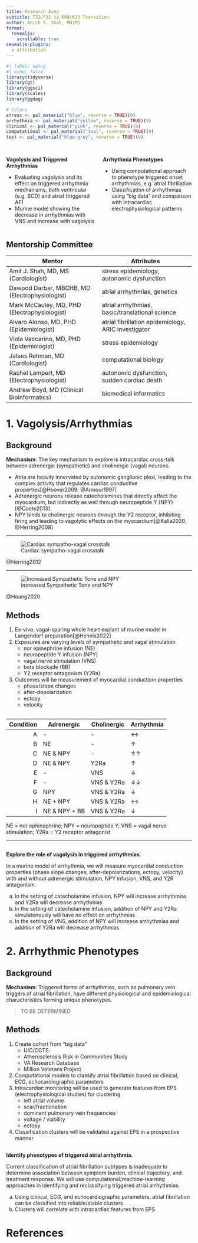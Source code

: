 ```yaml
---
title: Research Aims
subtitle: T32/F32 to K08/K23 Transition 
author: Anish S. Shah, MD|MS
format: 
  revealjs:
    scrollable: true
revealjs-plugins:
  - attribution
---
```


```r
#| label: setup
#| echo: false
library(tidyverse)
library(gt)
library(ggsci)
library(scales)
library(ggdag)

# Colors
stress <- pal_material("blue", reverse = TRUE)(9)
arrhythmia <- pal_material("yellow", reverse = TRUE)(9)
clinical <- pal_material("pink", reverse = TRUE)(9)
computational <- pal_material("teal", reverse = TRUE)(9)
text <- pal_material("blue-grey", reverse = TRUE)(9)
```

## {.smaller}

:::: {.columns}
::: {.column width="50%"}
__Vagolysis and Triggered Arrhythmias__

- Evaluating vagolysis and its effect on triggered arrhythmia mechanisms, both ventricular (e.g. SCD) and atrial (triggered AF)
- Murine model showing the [decrease in arrhythmias]{.blue} with VNS and [increase with vagolysis]{.red}
:::
::: {.column width="50%"}
__Arrhythmia Phenotypes__

- Using computational approach to phenotype triggered onset arrhythmias, e.g. atrial fibrillation
- [Classification of arrhythmias]{.green} using "big data" and comparison with intracardiac [electrophysiological patterns]{.orange}
:::
::::

## Mentorship Committee {.smaller}

| Mentor | Attributes |
| --- | --- | 
| Amit J. Shah, MD, MS (Cardiologist) | stress epidemiology, autonomic dysfunction |
| Dawood Darbar, MBCHB, MD (Electrophysiologist) | atrial arrhythmias, genetics |
| Mark McCauley, MD, PHD (Electrophysiologist) | atrial arrhythmias, basic/translational science |
| Alvaro Alonso, MD, PHD (Epidemiologist) | atrial fibrillation epidemiology, ARIC investigator | 
| Viola Vaccarino, MD, PHD (Epidemiologist) | stress epidemiology |
| Jalees Rehman, MD (Cardiologist) | computational biology | 
| Rachel Lampert, MD (Electrophysiologist) | autonomic dysfunction, sudden cardiac death |
| Andrew Boyd, MD (Clinical Bioinformatics) | biomedical informatics |

# 1. Vagolysis/Arrhythmias

## Background {.smaller}

__Mechanism__: The key mechanism to explore is intracardiac cross-talk between adrenergic (sympathetic) and cholinergic (vagal) neurons.
	
- Atria are heavily innervated by autonomic ganglionic plexi, leading to the complex activity that regulates cardiac conductive properties[@Hoover2009; @Armour1997] 
- Adrenergic neurons release catecholamines that directly affect the myocardium, but indirectly as well through neuropeptide Y (NPY)[@Coote2013]
- NPY binds to cholinergic neurons through the Y2 receptor, inhibiting firing and leading to vagolytic effects on the myocardium[@Kalla2020; @Herring2008]

---

![Cardiac sympatho-vagal crosstalk](../figures/herring-2012-cellular-sympathovagal-crosstalk.png)

::: {.attribution}
@Herring2012
:::
	
---

![Increased Sympathetic Tone and NPY](../figures/hoang-2020-npy-blockade.png)

::: {.attribution}
@Hoang2020
:::

## Methods {.smaller}

1. Ex-vivo, vagal-sparing whole heart explant of murine model in Langendorf preparation[@Hennis2022]
1. Exposures are varying levels of sympathetic and vagal stimulation
	- nor epinephrine infusion (NE)
	- neuropeptide Y infusion (NPY)
	- vagal nerve stimulation (VNS)
	- beta blockade (BB)
	- Y2 receptor antagonism (Y2Ra) 
1. Outcomes will be measurement of myocardial conductioin properties
	- phase/slope changes
	- after-depolarization
	- ectopy
	- velocity

## {.smaller}

| Condition | Adrenergic | Cholinergic | Arrhythmia |
| ---:| --- | --- | --- |
| A | - | - | [&harr;]{.grey} |
| B | NE | - | [&uarr;]{.red} |
| C | NE & NPY | - | [&uarr;&uarr;]{.red} |
| D | NE & NPY | Y2Ra | [&uarr;]{.red} |
| E | - | VNS | [&darr;]{.blue} |
| F | - | VNS & Y2Ra | [&darr;&darr;]{.blue} |
| G | NPY | VNS & Y2Ra | [&darr;]{.blue} |
| H | NE + NPY | VNS & Y2Ra | [&harr;]{.grey} |
| I | NE & NPY + BB | VNS & Y2Ra | [&darr;]{.blue} |

::: aside
NE = nor ephinephrine; NPY = neuropeptide Y; VNS = vagal nerve stimulation; Y2Ra = Y2 receptor antagonist
:::

---

## {.smaller}

__Explore the role of vagolysis in triggered arrhythmias.__

In a murine model of arrhythmia, we will measure myocardial conduction properties (phase slope changes, after-depolarizations, ectopy, velocity) with and without adrenergic stimulation, NPY infusion, VNS, and Y2R antagonism.

a. In the setting of catecholamine infusion, NPY will [increase arrhythmias]{.red} and Y2Ra will [decrease arrhythmias]{.blue}
a. In the setting of catecholamine infusion, addition of NPY and Y2Ra simulatenously will have [no effect on arrhythmias]{.grey}
a. In the setting of VNS, addition of NPY will [increase arrhythmias]{.red} and addition of Y2Ra will [decrease arrhythmias]{.blue} 
	
# 2. Arrhythmic Phenotypes

## Background {.smaller}

__Mechanism__: Triggered forms of arrhythmias, such as pulmonary vein triggers of atrial fibrillation, have different physiological and epidemiological characteristics forming unique phenotypes.

> TO BE DETERMINED

## Methods {.smaller}

1. Create cohort from "big data" 
	- UIC/CCTS
	- Atherosclerosis Risk in Communities Study
	- VA Research Database
	- Million Veterans Project
1. Computational models to classify atrial fibrillation based on clinical, ECG, echocardiographic parameters
1. Intracardiac monitoring will be used to generate features from EPS (electrophysiological studies) for clustering
	- left atrial volume
	- scar/fractionation
	- dominant pulmonary vein frequencies
	- voltage / viability
	- ectopy
1. Classification clusters will be validated against EPS in a prospective manner

## {.smaller}

__Identify phenotypes of triggered atrial arrhythmia.__

Current classification of atrial fibrillation subtypes is inadequate to determine association between symptom burden, clinical trajectory, and treatment response. We will use computational/machine-learning approaches in identifying and reclassifying triggered atrial arrhythmias.

a. Using clinical, ECG, and echocardiographic parameters, atrial fibrillation can be [classified into reliable/stable clusters]{.green}
a. Clusters will [correlate with intracardiac features]{.orange} from EPS

# References

## {.smaller}

::: {#refs}
:::

